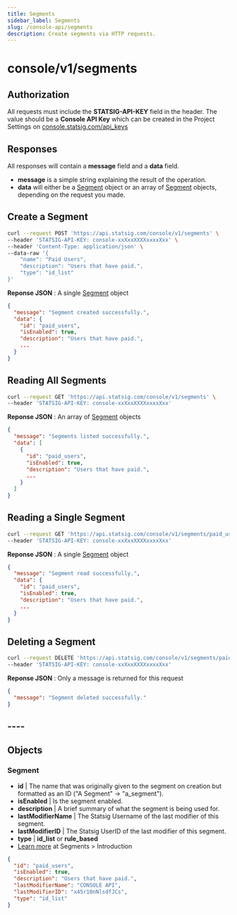 ```yaml
---
title: Segments
sidebar_label: Segments
slug: /console-api/segments
description: Create segments via HTTP requests.
---
```


# console/v1/segments

<Rapidoc id="segments" entity="segments"/>

## Authorization

All requests must include the **STATSIG-API-KEY** field in the header. The value should be a **Console API Key** which can be created in the Project Settings on [console.statsig.com/api_keys](https://console.statsig.com/api_keys)

## Responses

All responses will contain a **message** field and a **data** field.

- **message** is a simple string explaining the result of the operation.
- **data** will either be a [Segment](#segment-object) object or an array of [Segment](#segment-object) objects, depending on the request you made.

## Create a Segment

```bash
curl --request POST 'https://api.statsig.com/console/v1/segments' \
--header 'STATSIG-API-KEY: console-xxXxxXXXXxxxxXxx' \
--header 'Content-Type: application/json' \
--data-raw '{
    "name": "Paid Users",
    "description": "Users that have paid.",
    "type": "id_list"
}'
```

**Reponse JSON** : A single [Segment](#segment-object) object

```json
{
  "message": "Segment created successfully.",
  "data": {
    "id": "paid_users",
    "isEnabled": true,
    "description": "Users that have paid.",
    ...
  }
}
```

## Reading All Segments

```bash
curl --request GET 'https://api.statsig.com/console/v1/segments' \
--header 'STATSIG-API-KEY: console-xxXxxXXXXxxxxXxx'
```

**Reponse JSON** : An array of [Segment](#segment-object) objects

```json
{
  "message": "Segments listed successfully.",
  "data": [
    {
      "id": "paid_users",
      "isEnabled": true,
      "description": "Users that have paid.",
      ...
    }
  ]
}
```

## Reading a Single Segment

```bash
curl --request GET 'https://api.statsig.com/console/v1/segments/paid_users' \
--header 'STATSIG-API-KEY: console-xxXxxXXXXxxxxXxx'
```

**Reponse JSON** : A single [Segment](#segment-object) object

```json
{
  "message": "Segment read successfully.",
  "data": {
    "id": "paid_users",
    "isEnabled": true,
    "description": "Users that have paid.",
    ...
  }
}
```

## Deleting a Segment

```bash
curl --request DELETE 'https://api.statsig.com/console/v1/segments/paid_users' \
--header 'STATSIG-API-KEY: console-xxXxxXXXXxxxxXxx'
```

**Reponse JSON** : Only a message is returned for this request

```json
{
  "message": "Segment deleted successfully."
}
```

## ----

## Objects

<a name="segment-object"></a>

### Segment

- **id** | The name that was originally given to the segment on creation but formatted as an ID ("A Segment" -> "a_segment").
- **isEnabled** | Is the segment enabled.
- **description** | A brief summary of what the segment is being used for.
- **lastModifierName** | The Statsig Username of the last modifier of this segment.
- **lastModifierID** | The Statsig UserID of the last modifier of this segment.
- **type** | **id_list** or **rule_based**
- [Learn more](/segments) at Segments > Introduction

```json
{
  "id": "paid_users",
  "isEnabled": true,
  "description": "Users that have paid.",
  "lastModifierName": "CONSOLE API",
  "lastModifierID": "x45r10nNlsdfJCs",
  "type": "id_list"
}
```
